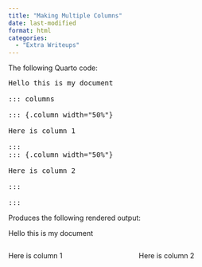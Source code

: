 ```yaml
---
title: "Making Multiple Columns"
date: last-modified
format: html
categories:
  - "Extra Writeups"
---
```


The following Quarto code:

::: {.callout-note title="Quarto Code Using `::: columns`"}

<pre>
Hello this is my document

::: columns

::: {.column width="50%"}

Here is column 1

:::
::: {.column width="50%"}

Here is column 2

:::

:::
</pre>

:::

Produces the following rendered output:

::: {.callout-note title="Rendered Output Using `::: columns`"}

Hello this is my document

::: columns

::: {.column width="50%"}

Here is column 1

:::
::: {.column width="50%"}

Here is column 2

:::

:::
:::

